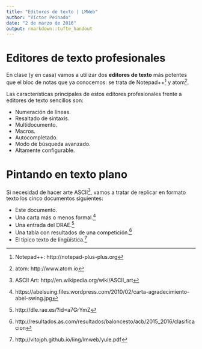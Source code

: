 ```yaml
---
title: "Editores de texto | LMWeb"
author: "Víctor Peinado"
date: "2 de marzo de 2016"
output: rmarkdown::tufte_handout
---
```


# Editores de texto profesionales

En clase (y en casa) vamos a utilizar dos **editores de texto** más potentes que el bloc de notas que ya conocemos: se trata de Notepad++[^notepad] y atom[^atom].

Las características principales de estos editores profesionales frente a editores de texto sencillos son:

- Numeración de líneas.
- Resaltado de sintaxis.
- Multidocumento.
- Macros.
- Autocompletado.
- Modo de búsqueda avanzado.
- Altamente configurable.


# Pintando en texto plano

Si necesidad de hacer arte ASCII[^asciiart], vamos a tratar de replicar en formato texto los cinco documentos siguientes:

- Este documento.
- Una carta más o menos formal.[^carta]
- Una entrada del DRAE.[^drae]
- Una tabla con resultados de una competición.[^tabla]
- El típico texto de lingüística.[^yule]


[^notepad]: Notepad++: http://notepad-plus-plus.org

[^atom]: atom: http://www.atom.io

[^asciiart]: ASCII Art: http://en.wikipedia.org/wiki/ASCII_art

[^carta]: https://abelsuing.files.wordpress.com/2010/02/carta-agradecimiento-abel-swing.jpg

[^drae]: http://dle.rae.es/?id=a7GrYmZ

[^tabla]: http://resultados.as.com/resultados/baloncesto/acb/2015_2016/clasificacion

[^yule]: http://vitojph.github.io/ling/lmweb/yule.pdf